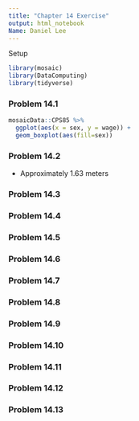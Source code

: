 ```yaml
---
title: "Chapter 14 Exercise"
output: html_notebook
Name: Daniel Lee
---
```


Setup
```r
library(mosaic)
library(DataComputing)
library(tidyverse)
```


### Problem 14.1
```r
mosaicData::CPS85 %>%
  ggplot(aes(x = sex, y = wage)) +
  geom_boxplot(aes(fill=sex))
```


### Problem 14.2
- Approximately 1.63 meters

### Problem 14.3


### Problem 14.4

### Problem 14.5

### Problem 14.6

### Problem 14.7

### Problem 14.8

### Problem 14.9

### Problem 14.10

### Problem 14.11

### Problem 14.12

### Problem 14.13